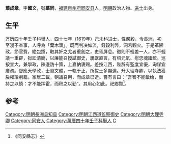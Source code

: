 {{明清人物信息框
| 姓名 = 葉成章
| 原名 =
| 圖片名稱= 
| 圖片大小 =
| 圖片說明 = 
| 最高職務 = 大理寺卿
| 國家 = 大明 
| 爵位 =
| 籍貫 = [[福建|福建]][[同安县|同安县]]
| 族裔 = 
| 字號 = 字國文，號慕同
| 諡號 =
| 出生日期 = 生年不詳
| 出生地點 = 
| 逝世日期 = 卒年不詳
| 逝世地點 =
| 墓葬 =
| 配偶 = 
| 親屬 = 
| 出身 =
* 萬曆四十七年己未科進士出身
| 經歷 =
| 著作 =  
}}
'''葉成章'''，字'''國文'''，號'''慕同'''，[[福建|福建]][[泉州府|泉州府]][[同安县|同安县]]人，[[明朝|明朝]]政治人物、[[进士|进士]]出身。

== 生平 ==
[[万历|万历]]四十年壬子科舉人，四十七年（1619年）己未科进士，性嚴毅，令[[长洲县|長洲]]，初至漫不省事，人呼為「葉木頭」。既而判决如流，錢榖利弊，洞若觀火。于是革陋政，節官費，絶包揽，取其奸之尤者重創之，吏胥屏息。徵則不輕差一人，亦不輕議一重辟，狱訟清簡，以廉能召授試御史，屢獻直言，有培元氣、慰忠魂諸疏。巡按宣大，兼學政，陳邊防十策，上嘉納褒赐。差按江西，陛辞有聖度宜優，询谋宜廣疏。督應天學政，士習文體，一軌于正，所拔士多顯達。升大理寺卿，以執法獲戾權璫削籍。家居二載，朝議召用，而成章已逝。嘗有言曰：“吾智不能敏给，而持之以慎：才不能挥霍，而积之以勤”。其用心如此。祀鄉賢<ref>《同安縣志》</ref>。

==参考==
{{reflist}}

{{start box}}
{{s-off}}
{{s-before|[[蔣友筠|蔣友筠]]}}
{{s-title|明朝長洲縣知縣|萬曆年間－天啟年間}}
{{s-after|[[張茂梧|張茂梧]]}}
{{end box}}

{{萬曆四十七年己未科殿試金榜}}
{{DEFAULTSORT:Ye葉}}
[[Category:明朝長洲县知县|Category:明朝長洲县知县]]
[[Category:明朝江西道監察御史|Category:明朝江西道監察御史]]
[[Category:明朝大理寺卿|Category:明朝大理寺卿]]
[[Category:同安人|Category:同安人]]
[[Category:萬曆四十年壬子科舉人|Category:萬曆四十年壬子科舉人]]
[[Category:葉姓|C]]